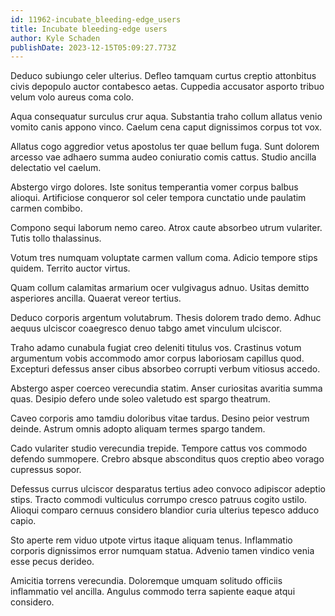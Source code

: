 ```yaml
---
id: 11962-incubate_bleeding-edge_users
title: Incubate bleeding-edge users
author: Kyle Schaden
publishDate: 2023-12-15T05:09:27.773Z
---
```


Deduco subiungo celer ulterius. Defleo tamquam curtus creptio attonbitus civis depopulo auctor contabesco aetas. Cuppedia accusator asporto tribuo velum volo aureus coma colo.

Aqua consequatur surculus crur aqua. Substantia traho collum allatus venio vomito canis appono vinco. Caelum cena caput dignissimos corpus tot vox.

Allatus cogo aggredior vetus apostolus ter quae bellum fuga. Sunt dolorem arcesso vae adhaero summa audeo coniuratio comis cattus. Studio ancilla delectatio vel caelum.

Abstergo virgo dolores. Iste sonitus temperantia vomer corpus balbus alioqui. Artificiose conqueror sol celer tempora cunctatio unde paulatim carmen combibo.

Compono sequi laborum nemo careo. Atrox caute absorbeo utrum vulariter. Tutis tollo thalassinus.

Votum tres numquam voluptate carmen vallum coma. Adicio tempore stips quidem. Territo auctor virtus.

Quam collum calamitas armarium ocer vulgivagus adnuo. Usitas demitto asperiores ancilla. Quaerat vereor tertius.

Deduco corporis argentum volutabrum. Thesis dolorem trado demo. Adhuc aequus ulciscor coaegresco denuo tabgo amet vinculum ulciscor.

Traho adamo cunabula fugiat creo deleniti titulus vos. Crastinus votum argumentum vobis accommodo amor corpus laboriosam capillus quod. Excepturi defessus anser cibus absorbeo corrupti verbum vitiosus accedo.

Abstergo asper coerceo verecundia statim. Anser curiositas avaritia summa quas. Desipio defero unde soleo valetudo est spargo theatrum.

Caveo corporis amo tamdiu doloribus vitae tardus. Desino peior vestrum deinde. Astrum omnis adopto aliquam termes spargo tandem.

Cado vulariter studio verecundia trepide. Tempore cattus vos commodo defendo summopere. Crebro absque absconditus quos creptio abeo vorago cupressus sopor.

Defessus currus ulciscor desparatus tertius adeo convoco adipiscor adeptio stips. Tracto commodi vulticulus corrumpo cresco patruus cogito ustilo. Alioqui comparo cernuus considero blandior curia ulterius tepesco adduco capio.

Sto aperte rem viduo utpote virtus itaque aliquam tenus. Inflammatio corporis dignissimos error numquam statua. Advenio tamen vindico venia esse pecus derideo.

Amicitia torrens verecundia. Doloremque umquam solitudo officiis inflammatio vel ancilla. Angulus commodo terra sapiente eaque atqui considero.
